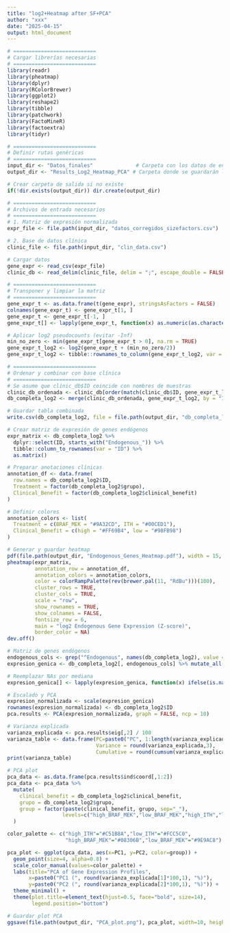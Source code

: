 ---
title: "log2+Heatmap after SF+PCA"
author: "xxx"
date: "2025-04-15"
output: html_document
---


```{r setup, include=FALSE}
# ===========================
# Cargar librerías necesarias
# ===========================
library(readr)
library(pheatmap)
library(dplyr)
library(RColorBrewer)
library(ggplot2)
library(reshape2)
library(tibble)
library(patchwork)
library(FactoMineR)
library(factoextra)
library(tidyr)

# ===========================
# Definir rutas genéricas
# ===========================
input_dir <- "Datos_finales"              # Carpeta con los datos de entrada
output_dir <- "Results_Log2_Heatmap_PCA" # Carpeta donde se guardarán los resultados

# Crear carpeta de salida si no existe
if(!dir.exists(output_dir)) dir.create(output_dir)

# ===========================
# Archivos de entrada necesarios
# ===========================
# 1. Matriz de expresión normalizada
expr_file <- file.path(input_dir, "datos_corregidos_sizefactors.csv")

# 2. Base de datos clínica
clinic_file <- file.path(input_dir, "clin_data.csv")

```

```{r preparación de datos}
# Cargar datos
gene_expr <- read_csv(expr_file)
clinic_db <- read_delim(clinic_file, delim = ";", escape_double = FALSE, trim_ws = TRUE)

# ===========================
# Transponer y limpiar la matriz
# ===========================
gene_expr_t <- as.data.frame(t(gene_expr), stringsAsFactors = FALSE)
colnames(gene_expr_t) <- gene_expr_t[1, ]
gene_expr_t <- gene_expr_t[-1, ]
gene_expr_t[] <- lapply(gene_expr_t, function(x) as.numeric(as.character(x)))

# Aplicar log2 pseudocounts (evitar -Inf)
min_no_zero <- min(gene_expr_t[gene_expr_t > 0], na.rm = TRUE)
gene_expr_t_log2 <- log2(gene_expr_t + (min_no_zero/2))
gene_expr_t_log2 <- tibble::rownames_to_column(gene_expr_t_log2, var = "ID")

# ===========================
# Ordenar y combinar con base clínica
# ===========================
# Se asume que clinic_db$ID coincide con nombres de muestras
clinic_db_ordenada <- clinic_db[order(match(clinic_db$ID, gene_expr_t_log2$ID)), ]
db_completa_log2 <- merge(clinic_db_ordenada, gene_expr_t_log2, by = "ID")

# Guardar tabla combinada
write.csv(db_completa_log2, file = file.path(output_dir, "db_completa_log2.csv"), row.names = FALSE)

```


```{r Heatmap log2-zscored}
# Crear matriz de expresión de genes endógenos
expr_matrix <- db_completa_log2 %>%
  dplyr::select(ID, starts_with("Endogenous_")) %>%
  tibble::column_to_rownames(var = "ID") %>%
  as.matrix()

# Preparar anotaciones clínicas
annotation_df <- data.frame(
  row.names = db_completa_log2$ID,
  Treatment = factor(db_completa_log2$grupo),
  Clinical_Benefit = factor(db_completa_log2$clinical_benefit)
)

# Definir colores
annotation_colors <- list(
  Treatment = c(BRAF_MEK = "#9A32CD", ITH = "#00CED1"),
  Clinical_Benefit = c(high = "#FF69B4", low = "#98FB98")
)

# Generar y guardar heatmap
pdf(file.path(output_dir, "Endogenous_Genes_Heatmap.pdf"), width = 15, height = 10)
pheatmap(expr_matrix,
         annotation_row = annotation_df,
         annotation_colors = annotation_colors,
         color = colorRampPalette(rev(brewer.pal(11, "RdBu")))(100),
         cluster_rows = TRUE,
         cluster_cols = TRUE,
         scale = "row",
         show_rownames = TRUE,
         show_colnames = FALSE,
         fontsize_row = 6,
         main = "log2 Endogenous Gene Expression (Z-score)",
         border_color = NA)
dev.off()

```


```{r PCA}
# Matriz de genes endógenos
endogenous_cols <- grep("^Endogenous", names(db_completa_log2), value = TRUE)
expresion_genica <- db_completa_log2[, endogenous_cols] %>% mutate_all(as.numeric)

# Reemplazar NAs por mediana
expresion_genica[] <- lapply(expresion_genica, function(x) ifelse(is.na(x), median(x, na.rm = TRUE), x))

# Escalado y PCA
expresion_normalizada <- scale(expresion_genica)
rownames(expresion_normalizada) <- db_completa_log2$ID
pca.results <- PCA(expresion_normalizada, graph = FALSE, ncp = 10)

# Varianza explicada
varianza_explicada <- pca.results$eig[,2] / 100
varianza_table <- data.frame(PC=paste0("PC", 1:length(varianza_explicada)),
                             Variance = round(varianza_explicada,3),
                             Cumulative = round(cumsum(varianza_explicada),3))
print(varianza_table)

# PCA plot
pca_data <- as.data.frame(pca.results$ind$coord[,1:2])
pca_data <- pca_data %>%
  mutate(
    clinical_benefit = db_completa_log2$clinical_benefit,
    grupo = db_completa_log2$grupo,
    group = factor(paste(clinical_benefit, grupo, sep="_"),
                  levels=c("high_BRAF_MEK","low_BRAF_MEK","high_ITH","low_ITH"))
  )

color_palette <- c("high_ITH"="#C51B8A","low_ITH"="#FCC5C0",
                   "high_BRAF_MEK"="#08306B","low_BRAF_MEK"="#9E9AC8")

pca_plot <- ggplot(pca_data, aes(x=PC1, y=PC2, color=group)) +
  geom_point(size=4, alpha=0.8) +
  scale_color_manual(values=color_palette) +
  labs(title="PCA of Gene Expression Profiles",
       x=paste0("PC1 (", round(varianza_explicada[1]*100,1), "%)"),
       y=paste0("PC2 (", round(varianza_explicada[2]*100,1), "%)")) +
  theme_minimal() +
  theme(plot.title=element_text(hjust=0.5, face="bold", size=14),
        legend.position="bottom")

# Guardar plot PCA
ggsave(file.path(output_dir, "PCA_plot.png"), pca_plot, width=10, height=8, dpi=300)

```


